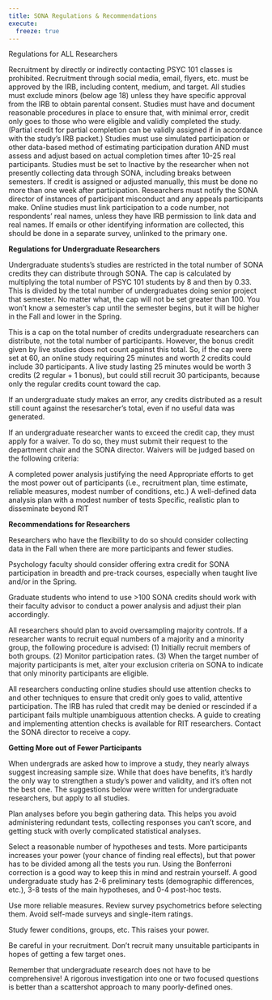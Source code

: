 ```yaml
---
title: SONA Regulations & Recommendations
execute:
  freeze: true
---
```


Regulations for ALL Researchers

Recruitment by directly or indirectly contacting PSYC 101 classes is prohibited.
Recruitment through social media, email, flyers, etc. must be approved by the IRB, including content, medium, and target.
All studies must exclude minors (below age 18) unless they have specific approval from the IRB to obtain parental consent.
Studies must have and document reasonable procedures in place to ensure that, with minimal error, credit only goes to those who were eligible and validly completed the study. (Partial credit for partial completion can be validly assigned if in accordance with the study's IRB packet.)
Studies must use simulated participation or other data-based method of estimating participation duration AND must assess and adjust based on actual completion times after 10-25 real participants.
Studies must be set to Inactive by the researcher when not presently collecting data through SONA, including breaks between semesters.
If credit is assigned or adjusted manually, this must be done no more than one week after participation.
Researchers must notify the SONA director of instances of participant misconduct and any appeals participants make.
Online studies must link participation to a code number, not respondents' real names, unless they have IRB permission to link data and real names. If emails or other identifying information are collected, this should be done in a separate survey, unlinked to the primary one.

**Regulations for Undergraduate Researchers**

Undergraduate students's studies are restricted in the total number of SONA credits they can distribute through SONA. The cap is calculated by multiplying the total number of PSYC 101 students by 8 and then by 0.33. This is divided by the total number of undergraduates doing senior project that semester. No matter what, the cap will not be set greater than 100. You won't know a semester's cap until the semester begins, but it will be higher in the Fall and lower in the Spring.

This is a cap on the total number of credits undergraduate researchers can distribute, not the total number of participants. However, the bonus credit given by live studies does not count against this total. So, if the cap were set at 60, an online study requiring 25 minutes and worth 2 credits could include 30 participants. A live study lasting 25 minutes would be worth 3 credits (2 regular + 1 bonus), but could still recruit 30 participants, because only the regular credits count toward the cap.

If an undergraduate study makes an error, any credits distributed as a result still count against the resesarcher's total, even if no useful data was generated.

If an undergraduate researcher wants to exceed the credit cap, they must apply for a waiver. To do so, they must submit their request to the department chair and the SONA director. Waivers will be judged based on the following criteria:

A completed power analysis justifying the need
Appropriate efforts to get the most power out of participants (i.e., recruitment plan, time estimate, reliable measures, modest number of conditions, etc.)
A well-defined data analysis plan with a modest number of tests
Specific, realistic plan to disseminate beyond RIT

**Recommendations for Researchers**

Researchers who have the flexibility to do so should consider collecting data in the Fall when there are more participants and fewer studies.

Psychology faculty should consider offering extra credit for SONA participation in breadth and pre-track courses, especially when taught live and/or in the Spring.

Graduate students who intend to use \>100 SONA credits should work with their faculty advisor to conduct a power analysis and adjust their plan accordingly.

All researchers should plan to avoid oversampling majority controls. If a researcher wants to recruit equal numbers of a majority and a minority group, the following procedure is advised: (1) Initially recruit members of both groups. (2) Monitor participation rates. (3) When the target number of majority participants is met, alter your exclusion criteria on SONA to indicate that only minority participants are eligible.

All researchers conducting online studies should use attention checks to and other techniques to ensure that credit only goes to valid, attentive participation. The IRB has ruled that credit may be denied or rescinded if a participant fails multiple unambiguous attention checks. A guide to creating and implementing attention checks is available for RIT researchers. Contact the SONA director to receive a copy.

**Getting More out of Fewer Participants**

When undergrads are asked how to improve a study, they nearly always suggest increasing sample size. While that does have benefits, it's hardly the only way to strengthen a study's power and validity, and it's often not the best one. The suggestions below were written for undergraduate researchers, but apply to all studies.

Plan analyses before you begin gathering data. This helps you avoid administering redundant tests, collecting responses you can't score, and getting stuck with overly complicated statistical analyses.

Select a reasonable number of hypotheses and tests. More participants increases your power (your chance of finding real effects), but that power has to be divided among all the tests you run. Using the Bonferroni correction is a good way to keep this in mind and restrain yourself. A good undergraduate study has 2-6 preliminary tests (demographic differences, etc.), 3-8 tests of the main hypotheses, and 0-4 post-hoc tests.

Use more reliable measures. Review survey psychometrics before selecting them. Avoid self-made surveys and single-item ratings.

Study fewer conditions, groups, etc. This raises your power.

Be careful in your recruitment. Don’t recruit many unsuitable participants in hopes of getting a few target ones.

Remember that undergraduate research does not have to be comprehensive! A rigorous investigation into one or two focused questions is better than a scattershot approach to many poorly-defined ones.
